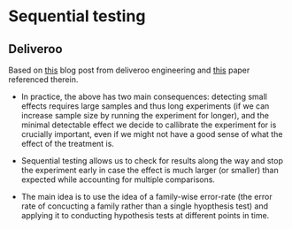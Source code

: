 # Sequential testing

## Deliveroo 

Based on [this](https://deliveroo.engineering/2018/10/22/how-to-experiment-rapidly-without-losing-rigour.html) blog post from deliveroo engineering and [this](https://www.analytics-toolkit.com/pdf/Efficient_AB_Testing_in_Conversion_Rate_Optimization_-_The_AGILE_Statistical_Method_2017.pdf) paper referenced therein.

- In practice, the above has two main consequences: detecting small effects requires large samples and thus long experiments (if we can increase sample size by running the experiment for longer), and the minimal detectable effect we decide to callibrate the experiment for is crucially important, even if we might not have a good sense of what the effect of the treatment is.
- Sequential testing allows us to check for results along the way and stop the experiment early in case the effect is much larger (or smaller) than expected while accounting for multiple comparisons.

- The main idea is to use the idea of a family-wise error-rate (the error rate of concucting a family rather than a single hyopthesis test) and applying it to conducting hypothesis tests at different points in time.